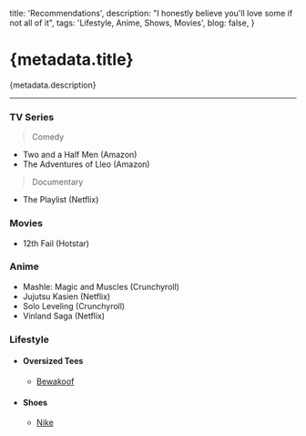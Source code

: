 
  title: 'Recommendations',
  description: "I honestly believe you'll love some if not all of it",
  tags: 'Lifestyle, Anime, Shows, Movies',
  blog: false,
}

# {metadata.title}

{metadata.description}

---

### TV Series

> Comedy

- Two and a Half Men (Amazon)
- The Adventures of Lleo (Amazon)

> Documentary

- The Playlist (Netflix)

### Movies

- 12th Fail (Hotstar)

### Anime

- Mashle: Magic and Muscles (Crunchyroll)
- Jujutsu Kasien (Netflix)
- Solo Leveling (Crunchyroll)
- Vinland Saga (Netflix)

### Lifestyle

- #### Oversized Tees
  - [Bewakoof](https://www.bewakoof.com/)
- #### Shoes
  - [Nike](https://www.nike.com/)
